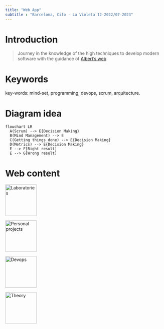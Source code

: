 ```yaml
---
title: "Web App"
subtitle : "Barcelona, Cifo - La Violeta 12-2022/07-2023"
---
```


# Introduction

>Journey in the knowledge of the high techniques to develop modern software with the guidance of [Albert's web](https://albertprofe.dev/){.external}

# Keywords

:::{.callout-tip title="Keywords"}
key-words: mind-set, programming, devops, scrum, arquitecture.
:::

# Diagram idea

```mermaid
flowchart LR
  A(Scrum) --> E{Decision Making}
  B(Mind Management) --> E
  C(Getting things done) --> E{Decision Making}
  D(Metrics) --> E{Decision Making}
  E --> F[Right result]
  E --> G[Wrong result]
```

# Web content

::: {.callout-note title="Links"}

::: {layout-nrow=2}

[![Laboratories](images/programmer-icon.png){width=100}](https://rarmero.github.io/appwebcifolavioleta/LabMD01-1.html)

[![Personal projects](images/92aYr-brain-clipart.svg){width=100}](https://rarmero.github.io/appwebcifolavioleta/Project1.html)


[![Devops](images/devops-icon.png){width=100}](https://rarmero.github.io/appwebcifolavioleta/createmd.html)

[![Theory](images/books.svg){width=100}](https://rarmero.github.io/appwebcifolavioleta/Theory1.html)
:::
:::